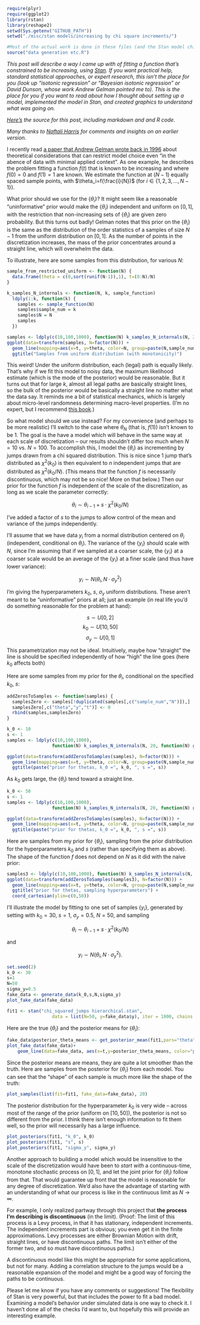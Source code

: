 ```r
require(plyr)
require(ggplot2)
library(rstan)
library(reshape2)
setwd(Sys.getenv("GITHUB_PATH"))
setwd("./misc/stan models/increasing by chi square increments/")

#Most of the actual work is done in these files (and the Stan model chi_square_jumps hierarchical.stan). Check them out if you want the details:
source("data generation etc.R")
```

*This post will describe a way I came up with of fitting a function that's constrained to be increasing, using [Stan](http://mc-stan.org/). If you want practical help, standard statistical approaches, or expert research, this isn't the place for you (look up "isotonic regression" or "Bayesian isotonic regression" or David Dunson, whose work Andrew Gelman pointed me to). This is the place for you if you want to read about how I thought about setting up a model, implemented the model in Stan, and created graphics to understand what was going on.*

*[Here's](http://github.com/dchudz/misc/blob/master/stan%20models/increasing%20by%20chi%20square%20increments/chi_squared_jumps_hierarchical.Rmd) the source for this post, including markdown and and R code.*

*Many thanks to [Naftali Harris](http://www.naftaliharris.com/) for comments and insights on an earlier version.*

I recently read [a paper that Andrew Gelman wrote back in 1996](http://www.stat.columbia.edu/~gelman/research/published/deep.pdf) about theoretical considerations that can restrict model choice even "in the abence of data with minimal applied context". As one example, he describes the problem fitting a function $f(t)$ that is known to be increasing and where $f(0)=0$ and $f(1)=1$ are known. We estimate the function at $(N-1)$ equally spaced sample points, with $\theta_i=f(\frac{i}{N})$ (for $i \in \{1,2,3,...,N-1\}$).

What prior should we use for the $\{\theta_i\}$? It might seem like a reasonable "uninformative" prior would make the $\{\theta_i\}$ independent and uniform on $[0,1]$, with the restriction that non-increasing sets of $\{\theta_i\}$ are given zero probability. But this turns out badly! Gelman notes that this prior on the $\{\theta_i\}$ is the same as the distribution of the order statistics of a samples of size $N-1$ from the uniform distribution on $[0,1]$. As the number of points in the discretization increases, the mass of the prior concentrates around a straight line, which will overwhelm the data.

To illustrate, here are some samples from this distribution, for various $N$:

```r


sample_from_restricted_uniform <- function(N) {
  data.frame(theta = c(0,sort(runif(N-1)),1), t=(0:N)/N)
}

k_samples_N_internals <- function(N, k, sample_function)
  ldply(1:k, function(k) {
    samples <- sample_function(N)
    samples$sample_num = k
    samples$N = N
    samples
  })

samples <- ldply(c(10,100,1000), function(N) k_samples_N_internals(N, 20, sample_from_restricted_uniform))
ggplot(data=transform(samples, N=factor(N))) + 
  geom_line(mapping=aes(x=t, y=theta, color=N, group=paste(N,sample_num))) +
  ggtitle("Samples from uniform distribution (with monotonicity)")

```

This weird! Under the uniform distribution, each (legal) path is equally likely. That's why if we fit this model to noisy data, the maximum likelihood estimate (which is the mode of the posterior) would be reasonable. But it turns out that for large $k$, almost all legal paths are basically straight lines, so the bulk of the posterior would be basically a straight line no matter what the data say. It reminds me a bit of statistical mechanics, which is largely about micro-level randomness determining macro-level properties. (I'm no expert, but I recommend [this book](http://pages.physics.cornell.edu/~sethna/StatMech/).)

So what model should we use instead? For my convenience (and perhaps to be more realistic) I'll switch to the case where $\theta_N$ (that is, $f(1)$) isn't known to be $1$. The goal is the have a model which will behave in the same way at each scale of discretization -- our results shouldn't differ too much when $N=10$ vs. $N=100$. To accomplish this, I model the $\{\theta_i\}$ as incrementing by jumps drawn from a chi squared distribution. This is nice since 1 jump that's distributed as $\chi^2(k_0)$ is then equivalent to  $n$ independent jumps that are distributed as $\chi^2(k_0/N)$. (This means that the function $f$ is necessarily discontinuous, which may not be so nice! More on that below.) Then our prior for the function $f$ is independent of the scale of the discretization, as long as we scale the parameter correctly:

$$\theta_i \sim \theta_{i-1} + s \cdot \chi^2(k_0/N)$$ 

I've added a factor of $s$ to the jumps to allow control of the mean and variance of the jumps independently.

I'll assume that we have data $y_i$ from a normal distribution centered on $\theta_i$ (independent, conditional on $\theta_i$). The variance of the $\{y_i\}$  should scale with $N$, since I'm assuming that if we sampled at a coarser scale, the $\{y_i\}$ at a coarser scale would be an average of the $\{y_i\}$ at a finer scale (and thus have lower variance):

$$y_i \sim N(\theta_i, N \cdot \sigma_y^2)$$

I'm giving the hyperparameters $k_0$, $s$, $\sigma_y$ uniform distributions. These aren't meant to be "uninformative" priors at all; just an example (in real life you'd do something reasonable for the problem at hand):

$$s \sim U[0,2]$$
$$k_0 \sim U[10,50]$$
$$\sigma_y \sim U[0,1]$$

This parametrization may not be ideal. Intuitively, maybe how "straight" the line is should be specified independently of how "high" the line goes (here $k_0$ affects both)

Here are some samples from my prior for the $\theta_i$, conditional on the specified $k_0$, $s$:

```r

addZerosToSamples <- function(samples) {
  samplesZero <- samples[!duplicated(samples[,c("sample_num","N")]),]
  samplesZero[,c("theta","y","t")] <- 0
  rbind(samples,samplesZero)
}

k_0 <- 10
s <- 1
samples <- ldply(c(10,100,1000), 
                 function(N) k_samples_N_internals(N, 20, function(N) generate_data(k_0, s, N, 1)))

ggplot(data=transform(addZerosToSamples(samples), N=factor(N))) + 
  geom_line(mapping=aes(x=t, y=theta, color=N, group=paste(N,sample_num))) +
  ggtitle(paste("prior for thetas, k_0 =", k_0, ", s =", s))
```

As $k_0$ gets large, the $\{\theta_i\}$ tend toward a straight line.

```r
k_0 <- 50
s <- 1
samples <- ldply(c(10,100,1000), 
                 function(N) k_samples_N_internals(N, 20, function(N) generate_data(k_0, s, N, 1)))

ggplot(data=transform(addZerosToSamples(samples), N=factor(N))) + 
  geom_line(mapping=aes(x=t, y=theta, color=N, group=paste(N,sample_num))) +
  ggtitle(paste("prior for thetas, k_0 =", k_0, ", s =", s))
```

Here are samples from my prior for $\{\theta_i\}$, sampling from the prior distribution for the hyperparameters $k_0$ and $s$ (rather than specifying them as above). The shape of the function $f$ does not depend on $N$ as it did with the naive prior:

```r
samples3 <- ldply(c(10,100,1000), function(N) k_samples_N_internals(N, 20, generate_data_including_hyperparameters))
ggplot(data=transform(addZerosToSamples(samples3), N=factor(N))) + 
  geom_line(mapping=aes(x=t, y=theta, color=N, group=paste(N,sample_num))) + 
  ggtitle("prior for thetas, sampling hyperparameters") +
  coord_cartesian(ylim=c(0,50))
```

I'll illustrate the model by fitting to one set of samples $\{y_i\}$, generated by setting with $k_0=30$, $s=1$, $\sigma_y=0.5$, $N=50$, and sampling 

$$\theta_i \sim \theta_{i-1} + s \cdot \chi^2(k_0/N)$$ 

and

$$y_i \sim N(\theta_i, N \cdot \sigma_y^2).$$


```r
set.seed(2)
k_0 <- 30
s=1
N=50
sigma_y=0.5
fake_data <- generate_data(k_0,s,N,sigma_y)
plot_fake_data(fake_data)

fit1 <- stan("chi_squared_jumps hierarchical.stan", 
                 data = list(N=50, y=fake_data$y), iter = 1000, chains = 4)
```

Here are the true $\{\theta_i\}$ and the posterior means for $\{\theta_i\}$:

```r
fake_data$posterior_theta_means <- get_posterior_mean(fit1,pars="theta")[,5]
plot_fake_data(fake_data)+
    geom_line(data=fake_data, aes(x=t,y=posterior_theta_means, color="posterior theta means"))
```

Since the posterior means are means, they are quite a lot smoother than the truth. Here are samples from the posterior for $\{\theta_i\}$ from each model. You can see that the "shape" of each sample is much more like the shape of the truth:

```r
plot_samples(list(fit=fit1, fake_data=fake_data), 20)
```

The posterior distribution for the hyperparameter $k_0$ is very wide -- across most of the range of the prior (uniform on $[10,50]$), the posterior is not so different from the prior. I think there isn't enough information to fit them well, so the prior will necessarily has a large influence.

```r
plot_posteriors(fit1, "k_0", k_0)
plot_posteriors(fit1, "s", s)
plot_posteriors(fit1, "sigma_y", sigma_y)

```

Another approach to building a model which would be insensitive to the scale of the discretization would have been to *start with* a continuous-time, monotone stochastic process on $[0, 1]$, and let the joint prior for $\{\theta_i\}$ follow from that. That would guarantee up front that the model is reasonable for any degree of discretization. We'd also have the advantage of starting with an understanding of what our process is like in the continuous limit as $N \rightarrow \infty$.

For example, I only realized partway through this project that **the process I'm describing is discontinuous** (in the limit). (Proof: The limit of this process is a Levy process, in that it has stationary, independent increments.  The independent increments part is obvious; you even get it in the finite approximations. Levy processes are either Brownian Motion with drift, straight lines, or have discontinuous paths.  The limit isn't either of the former two, and so must have discontinuous paths.)

A discontinuous model like this might be appropriate for some applications, but not for many. Adding a correlation structure to the jumps would be a reasonable expansion of the model and might be a good way of forcing the paths to be continuous.

Please let me know if you have any comments or suggestions! The flexibility of Stan is very powerful, but that includes the power to fit a bad model. Examining a model's behavior under simulated data is one way to check it. I haven't done all of the checks I'd want to, but hopefully this will provide an interesting example.
